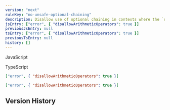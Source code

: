 ```yaml
---
version: "next"
ruleKey: "no-unsafe-optional-chaining"
description: Disallow use of optional chaining in contexts where the `undefined` value is not allowed
jsEntry: ["error", { "disallowArithmeticOperators": true }]
previousJsEntry: null
tsEntry: ["error", { "disallowArithmeticOperators": true }]
previousTsEntry: null
history: []
---
```


<Tabs defaultValue="js">

<TabsList>
  <TabsTrigger value="js">
    <div className="flex gap-2 items-center">
      <RuleLevelIcon level="error" />
      <p>JavaScript</p>
    </div>
  </TabsTrigger>
  <TabsTrigger value="ts">
    <div className="flex gap-2 items-center">
      <RuleLevelIcon ts level="error" />
      <p>TypeScript</p>
    </div>
  </TabsTrigger>
</TabsList>

<TabsContent value="js">

```json
["error", { "disallowArithmeticOperators": true }]
```

</TabsContent>

<TabsContent value="ts">

```json
["error", { "disallowArithmeticOperators": true }]
```

</TabsContent>

</Tabs>

## Version History

<RuleHistory ruleKey="no-unsafe-optional-chaining" />
